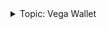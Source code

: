 <div class="stub">
<details><summary>Topic: Vega Wallet</summary>

This section is part of a series on the topic of the *Vega Wallet*.

Docs:

- [What is Vega Wallet](/concepts/vega-wallet.md)
- [Get the desktop app](/tools/vega-wallet/desktop-app/latest/index.md)
- [Create a wallet with the CLI app](/tools/vega-wallet/cli-wallet/latest/create-wallet.md)
- [Guides for the CLI app](/tools/vega-wallet/cli-wallet/latest/guides/index.md)
- [Using the Vega Wallet API](/api/vega-wallet/index.md)

Other resources:

- [See the code on GitHub ↗](https://github.com/vegaprotocol/vega)

</details>
</div>